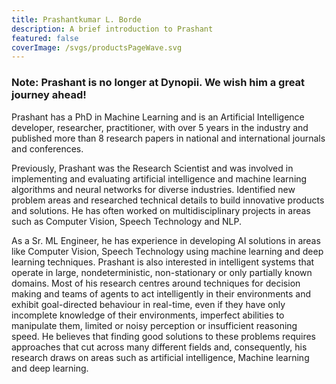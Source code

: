 ```yaml
---
title: Prashantkumar L. Borde
description: A brief introduction to Prashant
featured: false
coverImage: /svgs/productsPageWave.svg
---
```


### Note: Prashant is no longer at Dynopii. We wish him a great journey ahead!

Prashant has a PhD in Machine Learning and is an Artificial Intelligence developer, researcher, practitioner, with over 5 years in the industry and published more than 8 research papers in national and international journals and conferences.

Previously, Prashant was the Research Scientist and was involved in implementing and evaluating artificial intelligence and machine learning algorithms and neural networks for diverse industries. Identified new problem areas and researched technical details to build innovative products and solutions. He has often worked on multidisciplinary projects in areas such as Computer Vision, Speech Technology and NLP.

As a Sr. ML Engineer, he has experience in developing AI solutions in areas like Computer Vision, Speech Technology using machine learning and deep learning techniques. Prashant is also interested in intelligent systems that operate in large, nondeterministic, non-stationary or only partially known domains. Most of his research centres around techniques for decision making and teams of agents to act intelligently in their environments and exhibit goal-directed behaviour in real-time, even if they have only incomplete knowledge of their environments, imperfect abilities to manipulate them, limited or noisy perception or insufficient reasoning speed. He believes that finding good solutions to these problems requires approaches that cut across many different fields and, consequently, his research draws on areas such as artificial intelligence, Machine learning and deep learning.